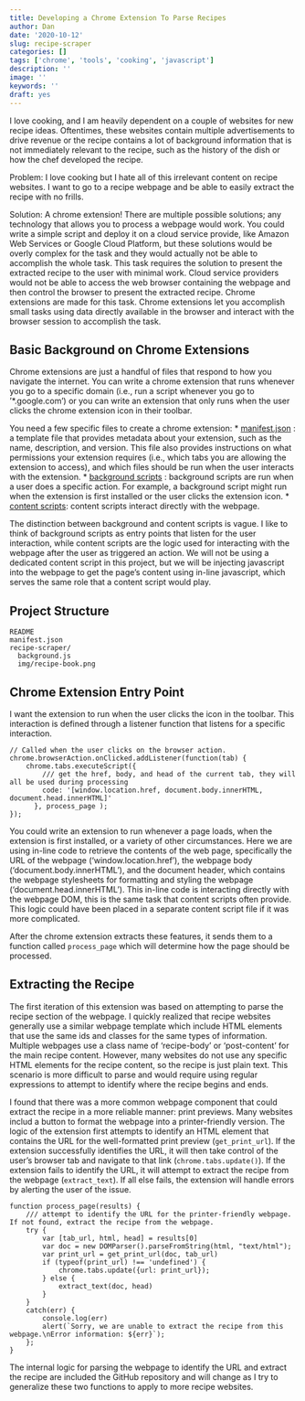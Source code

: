 ```yaml
---
title: Developing a Chrome Extension To Parse Recipes
author: Dan
date: '2020-10-12'
slug: recipe-scraper
categories: []
tags: ['chrome', 'tools', 'cooking', 'javascript']
description: ''
image: ''
keywords: ''
draft: yes
---
```


I love cooking, and I am heavily dependent on a couple of websites for new recipe ideas. Oftentimes, these websites
contain multiple advertisements to drive revenue or the recipe contains a lot of background information that is not immediately relevant to the recipe, such as the history of the dish or how the chef developed the recipe. 

Problem: I love cooking but I hate all of this irrelevant content on recipe websites. I want to go to a recipe webpage and be able to easily extract the recipe with no frills. 

Solution: A chrome extension! There are multiple possible solutions; any technology that allows you to process a webpage would work. You could write a simple script and deploy it on a cloud service provide, like Amazon Web Services or Google Cloud Platform, but these solutions would be overly complex for the task and they would actually not be able to accomplish the whole task. This task requires the solution to present the extracted recipe to the user with minimal work. Cloud service providers would not be able to access the web browser containing the webpage and then control the browser to present the extracted recipe. Chrome extensions are made for this task. Chrome extensions let you accomplish small tasks using data directly available in the browser and interact with the browser session to accomplish the task.

## Basic Background on Chrome Extensions

Chrome extensions are just a handful of files that respond to how you navigate the internet. You can write a chrome extension that runs whenever you go to a specific domain (i.e., run a script whenever you go to '*.google.com') or you can write an extension that only runs when the user clicks the chrome extension icon in their toolbar.

You need a few specific files to create a chrome extension:
* [manifest.json](https://developer.chrome.com/extensions/manifest) : a template file that provides metadata about your extension, such as the name, description, and version. This file also provides instructions on what permissions your extension requires (i.e., which tabs you are allowing the extension to access), and which files should be run when the user interacts with the extension.
* [background scripts](https://developer.chrome.com/extensions/background_pages) : background scripts are run when a user does a specific action. For example, a background script might run when the extension is first installed or the user clicks the extension icon.
* [content scripts](https://developer.chrome.com/extensions/content_scripts): content scripts interact directly with the webpage. 

The distinction between background and content scripts is vague. I like to think of background scripts as entry points that listen for the user interaction, while content scripts are the logic used for interacting with the webpage after the user as triggered an action. We will not be using a dedicated content script in this project, but we will be injecting javascript into the webpage to get the page's content using in-line javascript, which serves the same role that a content script would play.

## Project Structure

```
README
manifest.json
recipe-scraper/ 
  background.js
  img/recipe-book.png
```

## Chrome Extension Entry Point

I want the extension to run when the user clicks the icon in the toolbar. This interaction is defined through a listener function that listens for a specific interaction. 

```
// Called when the user clicks on the browser action.
chrome.browserAction.onClicked.addListener(function(tab) {
    chrome.tabs.executeScript({
        /// get the href, body, and head of the current tab, they will all be used during processing
        code: '[window.location.href, document.body.innerHTML, document.head.innerHTML]'
      }, process_page );
});
```

You could write an extension to run whenever a page loads, when the extension is first installed, or a variety of other circumstances. Here we are using in-line code to retrieve the contents of the web page, specifically the URL of the webpage ('window.location.href'), the webpage body ('document.body.innerHTML'), and the document header, which contains the webpage stylesheets for formatting and styling the webpage ('document.head.innerHTML'). This in-line code is interacting directly with the webpage DOM, this is the same task that content scripts often provide. This logic could have been placed in a separate content script file if it was more complicated.

After the chrome extension extracts these features, it sends them to a function called `process_page` which will determine how the page should be processed. 

## Extracting the Recipe

The first iteration of this extension was based on attempting to parse the recipe section of the webpage. I quickly realized that recipe websites generally use a similar webpage template which include HTML elements that use the same ids and classes for the same types of information. Multiple webpages use a class name of 'recipe-body' or 'post-content' for the main recipe content. However, many websites do not use any specific HTML elements for the recipe content, so the recipe is just plain text. This scenario is more difficult to parse and would require using regular expressions to attempt to identify where the recipe begins and ends. 

I found that there was a more common webpage component that could extract the recipe in a more reliable manner: print previews. Many websites includ a button to format the webpage into a printer-friendly version. The logic of the extension first attempts to identify an HTML element that contains the URL for the well-formatted print preview (`get_print_url`). If the extension successfully identifies the URL, it will then take control of the user's browser tab and navigate to that link (`chrome.tabs.update()`). If the extension fails to identify the URL, it will attempt to extract the recipe from the webpage (`extract_text`). If all else fails, the extension will handle errors by alerting the user of the issue. 

```
function process_page(results) {
    /// attempt to identify the URL for the printer-friendly webpage. If not found, extract the recipe from the webpage.
    try {
        var [tab_url, html, head] = results[0]
        var doc = new DOMParser().parseFromString(html, "text/html");
        var print_url = get_print_url(doc, tab_url)
        if (typeof(print_url) !== 'undefined') {
            chrome.tabs.update({url: print_url});
        } else {
            extract_text(doc, head)
        }
    }
    catch(err) {
        console.log(err)
        alert(`Sorry, we are unable to extract the recipe from this webpage.\nError information: ${err}`);
    };
}
```

The internal logic for parsing the webpage to identify the URL and extract the recipe are included the GitHub repository and will change as I try to generalize these two functions to apply to more recipe websites. 






